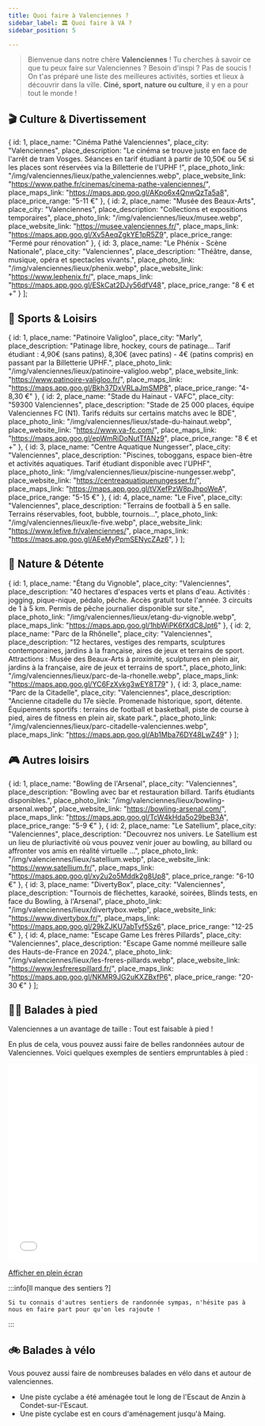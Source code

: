 ```yaml
---
title: Quoi faire à Valenciennes ?
sidebar_label: 🏛️ Quoi faire à VA ?
sidebar_position: 5

---
```


> Bienvenue dans notre chère **Valenciennes** ! Tu cherches à savoir ce que tu peux faire sur Valenciennes ? Besoin d'inspi ? Pas de soucis ! On t'as préparé une liste des meilleures activités, sorties et lieux à découvrir dans la ville. **Ciné, sport, nature ou culture**, il y en a pour tout le monde !


## 🎬 Culture & Divertissement


  {
    id: 1,
    place_name: "Cinéma Pathé Valenciennes",
    place_city: "Valenciennes",
    place_description: "Le cinéma se trouve juste en face de l'arrêt de tram Vosges. Séances en tarif étudiant à partir de 10,50€ ou 5€ si les places sont réservées via la Billetterie de l'UPHF !",
    place_photo_link: "/img/valenciennes/lieux/pathe_valenciennes.webp",
    place_website_link: "https://www.pathe.fr/cinemas/cinema-pathe-valenciennes/",
    place_maps_link: "https://maps.app.goo.gl/AKpo6x4QnwQzTa5a8",
    place_price_range: "5-11 €"
  },
  {
    id: 2,
    place_name: "Musée des Beaux-Arts",
    place_city: "Valenciennes",
    place_description: "Collections et expositions temporaires",
    place_photo_link: "/img/valenciennes/lieux/musee.webp",
    place_website_link: "https://musee.valenciennes.fr/",
    place_maps_link: "https://maps.app.goo.gl/Xv5AeqZgkYE1pR5Z9",
    place_price_range: "Fermé pour rénovation"
  },
  {
    id: 3,
    place_name: "Le Phénix - Scène Nationale",
    place_city: "Valenciennes",
    place_description: "Théâtre, danse, musique, opéra et spectacles vivants.",
    place_photo_link: "/img/valenciennes/lieux/phenix.webp",
    place_website_link: "https://www.lephenix.fr/",
    place_maps_link: "https://maps.app.goo.gl/ESkCat2DJy56dfV48",
    place_price_range: "8 € et +"
  }
];

<PlaceCardGrid places={cultureEntertainmentPlaces} />



## 🏒 Sports & Loisirs

  {
    id: 1,
    place_name: "Patinoire Valigloo",
    place_city: "Marly",
    place_description: "Patinage libre, hockey, cours de patinage... Tarif étudiant : 4,90€ (sans patins), 8,30€ (avec patins) - 4€ (patins compris) en passant par la Billetterie UPHF.",
    place_photo_link: "/img/valenciennes/lieux/patinoire-valigloo.webp",
    place_website_link: "https://www.patinoire-valigloo.fr/",
    place_maps_link: "https://maps.app.goo.gl/Bkh37DxVRLaJmSMP8",
    place_price_range: "4-8,30 €"
  },
  {
    id: 2,
    place_name: "Stade du Hainaut - VAFC",
    place_city: "59300 Valenciennes",
    place_description: "Stade de 25 000 places, équipe Valenciennes FC (N1). Tarifs réduits sur certains matchs avec le BDE",
    place_photo_link: "/img/valenciennes/lieux/stade-du-hainaut.webp",
    place_website_link: "https://www.va-fc.com/",
    place_maps_link: "https://maps.app.goo.gl/epWmRiDoNutTfANz9",
    place_price_range: "8 € et +"
  },
  {
    id: 3,
    place_name: "Centre Aquatique Nungesser",
    place_city: "Valenciennes",
    place_description: "Piscines, toboggans, espace bien-être et activités aquatiques. Tarif étudiant disponible avec l'UPHF",
    place_photo_link: "/img/valenciennes/lieux/piscine-nungesser.webp",
    place_website_link: "https://centreaquatiquenungesser.fr/",
    place_maps_link: "https://maps.app.goo.gl/tVXefPzW8pJhpoWeA",
    place_price_range: "5-15 €"
  },
  {
    id: 4,
    place_name: "Le Five",
    place_city: "Valenciennes",
    place_description: "Terrains de football à 5 en salle. Terrains réservables, foot, bubble, tournois...",
    place_photo_link: "/img/valenciennes/lieux/le-five.webp",
    place_website_link: "https://www.lefive.fr/valenciennes/",
    place_maps_link: "https://maps.app.goo.gl/AEeMyPpmSENycZAz6",
  }
];

<PlaceCardGrid places={sportsPlaces} />

## 🌳 Nature & Détente

  {
    id: 1,
    place_name: "Étang du Vignoble",
    place_city: "Valenciennes",
    place_description: "40 hectares d'espaces verts et plans d'eau. Activités : jogging, pique-nique, pédalo, pêche. Accès gratuit toute l'année. 3 circuits de 1 à 5 km. Permis de pêche journalier disponible sur site.",
    place_photo_link: "/img/valenciennes/lieux/etang-du-vignoble.webp",
    place_maps_link: "https://maps.app.goo.gl/1hbWiPK6fXdC8Jpt6"
  },
  {
    id: 2,
    place_name: "Parc de la Rhônelle",
    place_city: "Valenciennes",
    place_description: "12 hectares, vestiges des remparts, sculptures contemporaines, jardins à la française, aires de jeux et terrains de sport. Attractions : Musée des Beaux-Arts à proximité, sculptures en plein air, jardins à la française, aire de jeux et terrains de sport.",
    place_photo_link: "/img/valenciennes/lieux/parc-de-la-rhonelle.webp",
    place_maps_link: "https://maps.app.goo.gl/YC6FzXvkg3wEY8T79"
  },
  {
    id: 3,
    place_name: "Parc de la Citadelle",
    place_city: "Valenciennes",
    place_description: "Ancienne citadelle du 17e siècle. Promenade historique, sport, détente. Équipements sportifs : terrains de football et basketball, piste de course à pied, aires de fitness en plein air, skate park.",
    place_photo_link: "/img/valenciennes/lieux/parc-citadelle-valenciennes.webp",
    place_maps_link: "https://maps.app.goo.gl/Ab1Mba76DY48LwZ49"
  }
];

<PlaceCardGrid places={naturePlaces} />

## 🎮 Autres loisirs

  {
    id: 1,
    place_name: "Bowling de l'Arsenal",
    place_city: "Valenciennes",
    place_description: "Bowling avec bar et restauration  billard. Tarifs étudiants disponibles.",
    place_photo_link: "/img/valenciennes/lieux/bowling-arsenal.webp",
    place_website_link: "https://bowling-arsenal.com/",
    place_maps_link: "https://maps.app.goo.gl/TcW4kHda5o29beB3A",
    place_price_range: "5-9 €"
  },
  {
    id: 2,
    place_name: "Le Satellium",
    place_city: "Valenciennes",
    place_description: "Decouvrez nos univers. Le Satellium est un lieu de pluriactivité où vous pouvez venir jouer au bowling, au billard ou affronter vos amis en réalité virtuelle ...",
    place_photo_link: "/img/valenciennes/lieux/satellium.webp",
    place_website_link: "https://www.satellium.fr/",
    place_maps_link: "https://maps.app.goo.gl/xy2u2o5Mddk2g8Up8",
    place_price_range: "6-10 €"
  },
  {
    id: 3,
    place_name: "DivertyBox",
    place_city: "Valenciennes",
    place_description: "Tournois de fléchettes, karaoké, soirées, Blinds tests, en face du Bowling, à l'Arsenal",
    place_photo_link: "/img/valenciennes/lieux/divertybox.webp",
    place_website_link: "https://www.divertybox.fr/",
    place_maps_link: "https://maps.app.goo.gl/29kZJKU7abTvf5Sz6",
    place_price_range: "12-25 €"
  },
  {
    id: 4,
    place_name: "Escape Game Les frères Pillards",
    place_city: "Valenciennes",
    place_description: "Escape Game nommé meilleure salle des Hauts-de-France en 2024.",
    place_photo_link: "/img/valenciennes/lieux/les-freres-pillards.webp",
    place_website_link: "https://www.lesfrerespillard.fr/",
    place_maps_link: "https://maps.app.goo.gl/NKMR9JG2uKXZBxfP6",
    place_price_range: "20-30 €"
  }
];

<PlaceCardGrid places={otherLeisurePlaces} />

## 🚶‍➡️ Balades à pied

Valenciennes a un avantage de taille : Tout est faisable à pied !

En plus de cela, vous pouvez aussi faire de belles randonnées autour de Valenciennes. Voici quelques exemples de sentiers empruntables à pied :

<iframe width="100%" height="400px" frameborder="0" allowfullscreen allow="geolocation" src="//umap.openstreetmap.fr/en/map/sentiers-de-randonnees-autour-de-valenciennes_1245716?scaleControl=false&miniMap=false&scrollWheelZoom=true&zoomControl=true&editMode=disabled&moreControl=false&searchControl=null&tilelayersControl=null&embedControl=false&datalayersControl=true&onLoadPanel=none&captionBar=false&captionMenus=true&fullscreenControl=false#12/50.2973/3.5263"></iframe><p><a href="//umap.openstreetmap.fr/en/map/sentiers-de-randonnees-autour-de-valenciennes_1245716?scaleControl=false&miniMap=false&scrollWheelZoom=true&zoomControl=true&editMode=disabled&moreControl=false&searchControl=null&tilelayersControl=null&embedControl=false&datalayersControl=true&onLoadPanel=none&captionBar=false&captionMenus=true&fullscreenControl=false#12/50.2973/3.5263">Afficher en plein écran</a></p>

:::info[Il manque des sentiers ?]

    Si tu connais d'autres sentiers de randonnée sympas, n'hésite pas à nous en faire part pour qu'on les rajoute !
:::



## 🚲 Balades à vélo

Vous pouvez aussi faire de nombreuses balades en vélo dans et autour de valenciennes.

- Une piste cyclabe a été aménagée tout le long de l'Escaut de Anzin à Condet-sur-l'Escaut.
- Une piste cyclabe est en cours d'aménagement jusqu'à Maing.